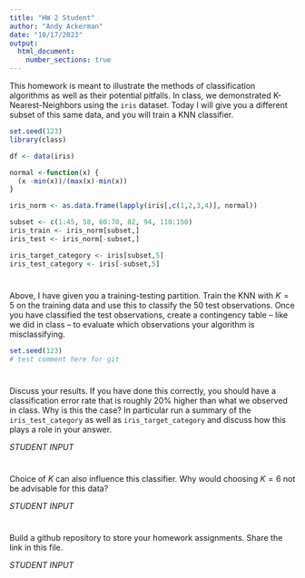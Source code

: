 ```yaml
---
title: "HW 2 Student"
author: "Andy Ackerman"
date: "10/17/2023"
output: 
  html_document:
    number_sections: true
---
```


This homework is meant to illustrate the methods of classification algorithms as well as their potential pitfalls. In class, we demonstrated K-Nearest-Neighbors using the `iris` dataset. Today I will give you a different subset of this same data, and you will train a KNN classifier.

```r
set.seed(123)
library(class)

df <- data(iris) 

normal <-function(x) {
  (x -min(x))/(max(x)-min(x))   
}

iris_norm <- as.data.frame(lapply(iris[,c(1,2,3,4)], normal))

subset <- c(1:45, 58, 60:70, 82, 94, 110:150)
iris_train <- iris_norm[subset,] 
iris_test <- iris_norm[-subset,] 

iris_target_category <- iris[subset,5]
iris_test_category <- iris[-subset,5]
```

# 

Above, I have given you a training-testing partition. Train the KNN with $K = 5$ on the training data and use this to classify the 50 test observations. Once you have classified the test observations, create a contingency table -- like we did in class -- to evaluate which observations your algorithm is misclassifying.

```r
set.seed(123)
# test comment here for git
```

# 

Discuss your results. If you have done this correctly, you should have a classification error rate that is roughly 20% higher than what we observed in class. Why is this the case? In particular run a summary of the `iris_test_category` as well as `iris_target_category` and discuss how this plays a role in your answer.

*STUDENT INPUT*

# 

Choice of $K$ can also influence this classifier. Why would choosing $K = 6$ not be advisable for this data?

*STUDENT INPUT*

# 

Build a github repository to store your homework assignments. Share the link in this file.

*STUDENT INPUT*
